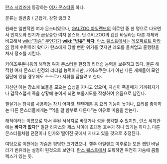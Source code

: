 [[란스 시리즈]]에 등장하는 [[여자 몬스터]]중 하나.

분류는 일반종 / 근접계, 강함 랭크 2

원래는 일반적인 여자 몬스터였으나, [[GALZOO 아일랜드]]의 히로인 중 한 명으로 나오면서 인지도와 인기가 급상승한 여자 몬스터. 단 GALZOO의 캡틴 바닐라는 다른 개체와 비교해서 [[wiki:"가슴" 무언가]]가 '''[[wiki:"빈유" 작다]]'''. [[란스 퀘스트]]에서는 [[레오파르트 마라]]와 함께 수련하러 왔다가 란스에게 당할 뻔한 위기를 맞지만 레오를 들쳐업고 줄행랑을 쳐서 정조를 지킨다.

카이조쿠온나등의 해적형 여자 몬스터들 한정의 리더쉽 능력을 보유하고 있다. 물론 해적형 여자 몬스터 한정의 리더쉽 능력이지만, 카이조쿠온나가 아닌 다른 개체들이 모인 집단에 있을 경우에도 스스로가 지휘를 잡을려고 한다.

자신만 아는 장소에 보물을 모으는 습성을 지니고 있으며, 자신이 죽을때가 가까워지거나 갑작스럽게 죽을 상황에 놓이게 되면 보물지도를 작성하여 유품으로 남긴다.

필살기는 참치를 사용하는 참치 어퍼컷. 텐텐계통 등 요리 기능이 높거나, 요리를 좋아하는 다른 몬스터들에게는 "먹을 걸 함부로 다룬다"는 이유로 미움을 받는다.

해적이라는 이름으로 봐서 주된 서식지로 바닷가나 섬을 생각할 수 있지만, 란스 세계관에는 '''바다가 없다'''[* 일단 리자스와 제스 사이에 초대형 호수가 하나 있기는 하다.]. 다른 몬스터들처럼 던전이나 인가와 떨어진 곳에서 지내고 있을 것으로 추정된다.

여담으로 이전에는 가슴은 평범한 크기였으나, 갤주 아일랜드 이후로는 모든 캡틴 바닐라가 빈유라는 설정이 된것으로 보인다. [[란스 퀘스트]]에서 포획하면 여전히 가슴에 콤플렉스가 있는 듯.
